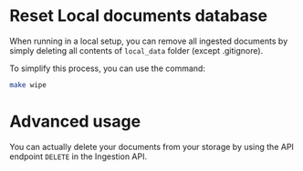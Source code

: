 # Reset Local documents database

When running in a local setup, you can remove all ingested documents by simply
deleting all contents of `local_data` folder (except .gitignore).

To simplify this process, you can use the command:
```bash
make wipe
```

# Advanced usage

You can actually delete your documents from your storage by using the
API endpoint `DELETE` in the Ingestion API.
